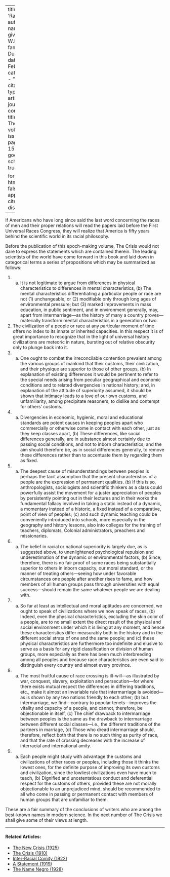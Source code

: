 
---
title: 'Races'
author:
  - name:
      given: W.E.B.
      family: Du Bois
date: Feb. 1911
categories: 
  - ""
citation: 
  type: article-journal
  container-title: The Crisis
  volume: 2
  issue: 4
  page: 157-158
google-scholar: true

format:
  html:
    toc: false
    appendix-cite-as: display
---




If Americans who have long since said the last word con­cerning the races of men and their proper relations will read the papers laid before the First Universal Races Congress, they will realize that America is fifty years behind the scientific world in its racial philosophy.

Before the publication of this epoch-making volume, <span class = "small-caps">The Crisis</span> would not dare to express the statements which are contained therein. The leading scientists of the world have come forward in this book and laid down in categorical terms a series of proposi­tions which may be summarized as follows:

1. (a) It is not legitimate to argue from differences in physical characteristics to differences in mental characteristics, (b) The mental characteristics differentiating a particular people or race are not (1) unchangeable, or (2) modifiable only through long ages of environmental pressure; but (3) marked improvements in mass education, in public sentiment, and in environment generally, may, apart from intermarriage---as the history of many a country proves---materially transform mental characteristics in a generation or two.
2. The civilization of a people or race at any particular moment of time offers no index to its innate or inherited capacities. In this respect it is of great importance to recognize that in the light of universal history civilizations are meteoric in nature, bursting out of relative obscurity only to plunge back into it.
3. (a) One ought to combat the irreconcilable contention prevalent among the various groups of mankind that their customs, their civilization, and their physique are superior to those of other groups, (b) In explanation of existing differences it would be pertinent to refer to the special needs arising from peculiar geographical and economic conditions and to related divergencies in national history; and, in explanation of the attitude of superiority assumed, it should be shown that intimacy leads to a love of our own customs, and unfamiliarity, among precipitate reasoners, to dislike and contempt for others' customs.
4. (a) Divergencies in economic, hygienic, moral and educational standards are potent causes in keeping peoples apart who commercially or otherwise come in contact with each other, just as they keep classes apart, (b) These differences, like social differences generally, are in substance almost certainly due to passing social conditions, and not to inborn characteristics; and the aim should therefore be, as in social differences generally, to remove these differences rather than to accentuate them by regarding them as fixed.
5. (a) The deepest cause of misunderstandings between peoples is perhaps the tacit assumption that the present characteristics of a people are the expression of permanent qualities. (b) If this is so, anthropologists, sociologists and scientific thinkers as a class could powerfully assist the movement for a juster appreciation of peoples by persistently pointing out in their lectures and in their works the fundamental fallacy involved in taking a static instead of a dynamic, a momentary instead of a historic, a fixed instead of a comparative, point of view of peoples; (c) and such dynamic teaching could be conveniently introduced into schools, more especially in the geography and history lessons, also into colleges for the training of teachers, diplomats, Colonial administrators, preachers and missionaries.
6. (a) The belief in racial or national superiority is largely due, as is suggested above, to unenlightened psychological repulsion and underestimation of the dynamic or environmental factors, (b) Since, therefore, there is no fair proof of some races being substantially superior to others in inborn capacity, our moral standard, or the manner of treating others---seeing how under favorable circumstances one people after another rises to fame, and how members of all human groups pass through universities with equal success---should remain the same whatever people we are dealing with.
7. (a) So far at least as intellectual and moral aptitudes are concerned, we ought to speak of civilizations where we now speak of races, (b) Indeed, even the physical characteristics, excluding the skin color of a people, are to no small extent the direct result of the physical and social environment under which it is living at any moment, and hence these characteristics differ measurably both in the history and in the different social strata of one and the same people; and (c) these physical characteristics are furthermore too indefinite and elusive to serve as a basis for any rigid classification or division of human groups, more especially as there has been much interbreeding among all peoples and because race characteris­tics are even said to distinguish every country and almost every province.
8. (a) The most fruitful cause of race crossing is ill-will---as illustrated by war, conquest, slavery, exploitation and persecution---for where there exists mutual respect the differences in differing traditions, etc., make it almost an invariable rule that intermarriage is avoided---as is shown by any two nations friendly to each other; (b) but intermarriage, we find---contrary to popular tenets---improves the vitality and capacity of a people, and cannot, therefore, be objectionable in itself, (c) The chief drawback to intermarriage between peoples is the same as the drawback to intermarriage between different social classes---i.e., the different traditions of the partners in marriage, (d) Those who dread intermarriage should, therefore, reflect both that there is no such thing as purity of race, and that the rate of crossing decreases with the increase of interracial and international amity.
9. (a) Each people  might study with advantage the customs and civilizations of other races or peoples, including those it thinks the lowest ones, for the definite purpose of improving its own customs and civilization, since the lowliest civilizations even have much to teach, (b) Dignified and unostentatious conduct and deferential respect for the customs of others, provided these are not morally objectionable to an unprejudiced mind, should be recommended to all who come in passing or permanent contact with members of human groups that are unfamiliar to them.

These are a fair summary of the conclusions of writers who are among the best-known names in modern science. In the next number of <span class = "small-caps">The Crisis</span> we shall give some of their views at length.

<!-- Similar articles start here -->

<hr>
#### Related Articles:

* [The New Crisis (1925)](/Volumes/30/01/new_crisis.html)
* [The Crisis (1910)](/Volumes/01/01/TheCrisis.html)
* [Inter-Racial Comity (1922)](/Volumes/22/01/inter-racial_comity.html)
* [A Statement (1919)](/Volumes/19/01/statement.html)
* [The Name Negro (1928)](/Volumes/35/03/name_negro.html)

<!-- Similar articles end here -->